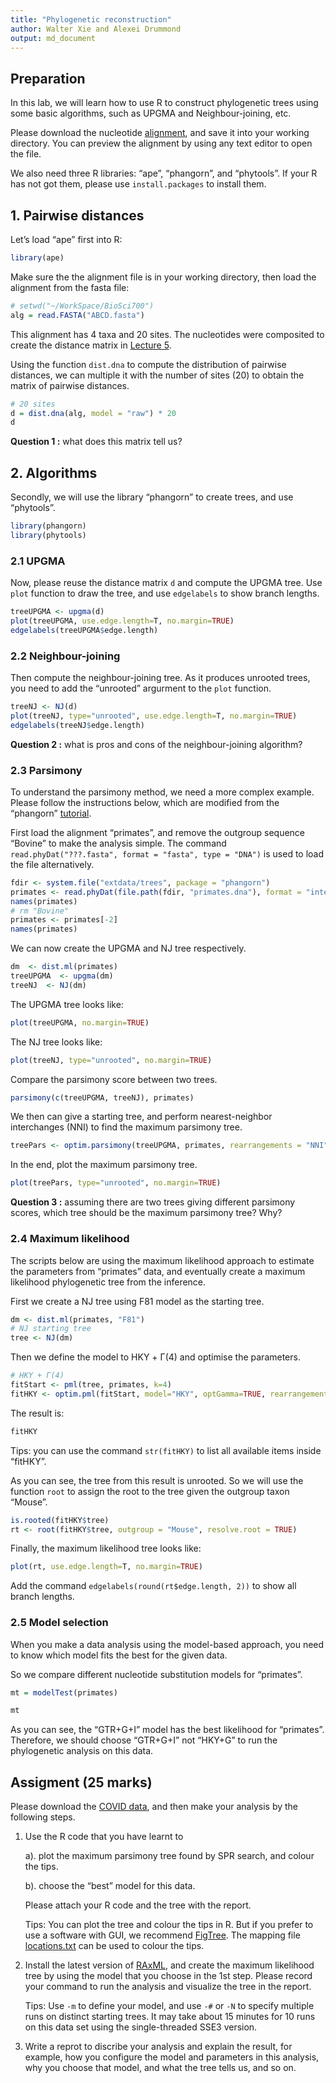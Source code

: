 ```yaml
---
title: "Phylogenetic reconstruction"
author: Walter Xie and Alexei Drummond
output: md_document
---
```


## Preparation

In this lab, we will learn how to use R to construct phylogenetic trees using some basic algorithms,
such as UPGMA and Neighbour-joining, etc. 

Please download the nucleotide [alignment](ABCD.fasta), and save it into your working directory.
You can preview the alignment by using any text editor to open the file. 

We also need three R libraries: "ape", "phangorn", and "phytools". 
If your R has not got them, please use `install.packages` to install them.

## 1. Pairwise distances

Let's load "ape" first into R:

```r
library(ape)
```

Make sure the the alignment file is in your working directory, then load the alignment from the fasta file:

```r
# setwd("~/WorkSpace/BioSci700")
alg = read.FASTA("ABCD.fasta")
```

This alignment has 4 taxa and 20 sites. 
The nucleotides were composited to create the distance matrix in [Lecture 5](https://alexeidrummond.org/bayesian_phylo_lectures/lecture5/#/19).

Using the function `dist.dna` to compute the distribution of pairwise distances, 
we can multiple it with the number of sites (20) to obtain the matrix of pairwise distances.


```r
# 20 sites
d = dist.dna(alg, model = "raw") * 20
d
```

__Question 1 :__ what does this matrix tell us?

## 2. Algorithms

Secondly, we will use the library "phangorn" to create trees, and use "phytools". 

```r
library(phangorn)
library(phytools)
```

### 2.1 UPGMA

Now, please reuse the distance matrix `d` and compute the UPGMA tree. 
Use `plot` function to draw the tree, and use `edgelabels` to show branch lengths.

```r
treeUPGMA <- upgma(d)
plot(treeUPGMA, use.edge.length=T, no.margin=TRUE)
edgelabels(treeUPGMA$edge.length)
```


### 2.2 Neighbour-joining

Then compute the neighbour-joining tree. As it produces unrooted trees, 
you need to add the "unrooted" argurment to the `plot` function.

```r
treeNJ <- NJ(d)
plot(treeNJ, type="unrooted", use.edge.length=T, no.margin=TRUE)
edgelabels(treeNJ$edge.length)
```

__Question 2 :__ what is pros and cons of the neighbour-joining algorithm?


### 2.3 Parsimony

To understand the parsimony method, we need a more complex example.
Please follow the instructions below, which are modified from the "phangorn" [tutorial](https://cran.r-project.org/web/packages/phangorn/vignettes/Trees.html).

First load the alignment "primates", and remove the outgroup sequence "Bovine" to make the analysis simple.
The command `read.phyDat("???.fasta", format = "fasta", type = "DNA")` is used to load the file alternatively.

```r
fdir <- system.file("extdata/trees", package = "phangorn")
primates <- read.phyDat(file.path(fdir, "primates.dna"), format = "interleaved")
names(primates)
# rm "Bovine"
primates <- primates[-2]
names(primates)
```

We can now create the UPGMA and NJ tree respectively.

```r
dm  <- dist.ml(primates)
treeUPGMA  <- upgma(dm)
treeNJ  <- NJ(dm)
```

The UPGMA tree looks like:

```r
plot(treeUPGMA, no.margin=TRUE)
```

The NJ tree looks like:

```r
plot(treeNJ, type="unrooted", no.margin=TRUE)
```

Compare the parsimony score between two trees.

```r
parsimony(c(treeUPGMA, treeNJ), primates)
```

We then can give a starting tree, and perform nearest-neighbor interchanges (NNI)
to find the maximum parsimony tree. 

```r
treePars <- optim.parsimony(treeUPGMA, primates, rearrangements = "NNI")
```

In the end, plot the maximum parsimony tree.

```r
plot(treePars, type="unrooted", no.margin=TRUE)
```

__Question 3 :__ assuming there are two trees giving different parsimony scores, which tree should be the maximum parsimony tree? Why?


### 2.4 Maximum likelihood

The scripts below are using the maximum likelihood approach to 
estimate the parameters from "primates" data,
and eventually create a maximum likelihood phylogenetic tree from the inference.

First we create a NJ tree using F81 model as the starting tree.

```r
dm <- dist.ml(primates, "F81")
# NJ starting tree
tree <- NJ(dm)
```

Then we define the model to HKY + Γ(4) and optimise the parameters.

```r
# HKY + Γ(4)
fitStart <- pml(tree, primates, k=4)
fitHKY <- optim.pml(fitStart, model="HKY", optGamma=TRUE, rearrangement="stochastic")
```

The result is:

```r
fitHKY
```

Tips: you can use the command `str(fitHKY)` to list all available items inside "fitHKY". 

As you can see, the tree from this result is unrooted. 
So we will use the function `root` to assign the root to the tree given the outgroup taxon "Mouse". 

```r
is.rooted(fitHKY$tree) 
rt <- root(fitHKY$tree, outgroup = "Mouse", resolve.root = TRUE)
```

Finally, the maximum likelihood tree looks like:

```r
plot(rt, use.edge.length=T, no.margin=TRUE)
```

Add the command `edgelabels(round(rt$edge.length, 2))` to show all branch lengths.


### 2.5 Model selection

When you make a data analysis using the model-based approach, 
you need to know which model fits the best for the given data.

So we compare different nucleotide substitution models for "primates".

```r
mt = modelTest(primates)
```

```r
mt
```

As you can see, the "GTR+G+I" model has the best likelihood for "primates".
Therefore, we should choose "GTR+G+I" not "HKY+G" to run the phylogenetic analysis on this data.

## Assigment (25 marks)

Please download the [COVID data](covid100.fasta), and then make your analysis by the following steps. 

1. Use the R code that you have learnt to 

    a). plot the maximum parsimony tree found by SPR search, and colour the tips.
    
    b). choose the "best" model for this data.

   Please attach your R code and the tree with the report.

   Tips: You can plot the tree and colour the tips in R. But if you prefer to use a software with GUI, we recommend [FigTree](http://tree.bio.ed.ac.uk/software/figtree/). The mapping file [locations.txt](locations.txt) can be used to colour the tips. 
   

2. Install the latest version of [RAxML](https://github.com/stamatak/standard-RAxML/tags), and create the maximum likelihood tree by using the model that you choose in the 1st step. 
Please record your command to run the analysis and visualize the tree in the report. 

   Tips: Use `-m` to define your model, and use `-#` or `-N` to specify multiple runs on distinct starting trees. It may take about 15 minutes for 10 runs on this data set using the single-threaded SSE3 version. 


3. Write a reprot to discribe your analysis and explain the result, 
for example, how you configure the model and parameters in this analysis,
why you choose that model, and what the tree tells us,
and so on.


